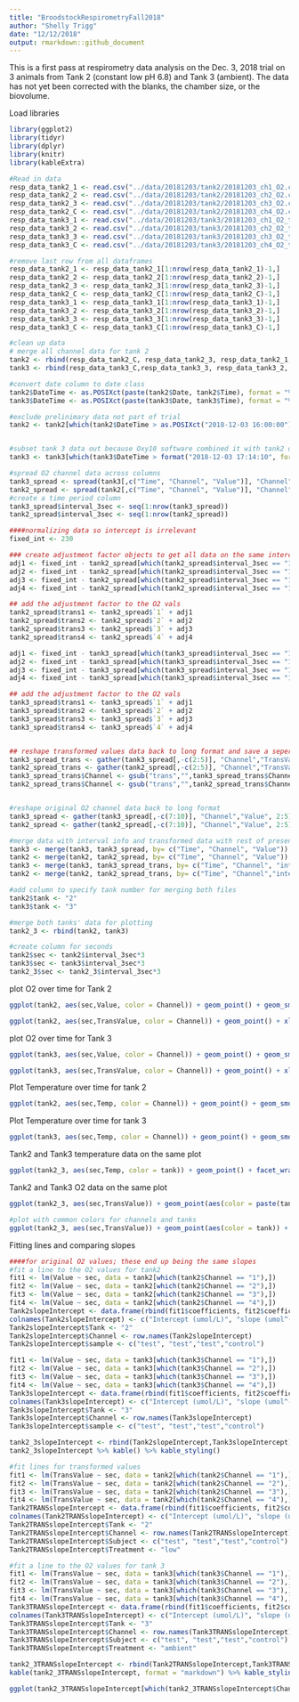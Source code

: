 ```yaml
---
title: "BroodstockRespirometryFall2018"
author: "Shelly Trigg"
date: "12/12/2018"
output: rmarkdown::github_document
---
```


This is a first pass at respirometry data analysis on the Dec. 3, 2018 trial on 3 animals from Tank 2 (constant low pH 6.8) and Tank 3 (ambient). The data has not yet been corrected with the blanks, the chamber size, or the biovolume.


Load libraries
```r
library(ggplot2)
library(tidyr)
library(dplyr)
library(knitr)
library(kableExtra)
```

```r
#Read in data
resp_data_tank2_1 <- read.csv("../data/20181203/tank2/20181203_ch1_O2.csv", skip = 1)
resp_data_tank2_2 <- read.csv("../data/20181203/tank2/20181203_ch2_O2.csv", skip = 1)
resp_data_tank2_3 <- read.csv("../data/20181203/tank2/20181203_ch3_O2.csv", skip = 1)
resp_data_tank2_C <- read.csv("../data/20181203/tank2/20181203_ch4_O2.csv", skip = 1)
resp_data_tank3_1 <- read.csv("../data/20181203/tank3/20181203_ch1_O2_tank3.csv", skip = 1)
resp_data_tank3_2 <- read.csv("../data/20181203/tank3/20181203_ch2_O2_tank3.csv", skip = 1)
resp_data_tank3_3 <- read.csv("../data/20181203/tank3/20181203_ch3_O2_tank3.csv", skip = 1)
resp_data_tank3_C <- read.csv("../data/20181203/tank3/20181203_ch4_O2_tank3.csv", skip = 1)

#remove last row from all dataframes
resp_data_tank2_1 <- resp_data_tank2_1[1:nrow(resp_data_tank2_1)-1,]
resp_data_tank2_2 <- resp_data_tank2_2[1:nrow(resp_data_tank2_2)-1,]
resp_data_tank2_3 <- resp_data_tank2_3[1:nrow(resp_data_tank2_3)-1,]
resp_data_tank2_C <- resp_data_tank2_C[1:nrow(resp_data_tank2_C)-1,]
resp_data_tank3_1 <- resp_data_tank3_1[1:nrow(resp_data_tank3_1)-1,]
resp_data_tank3_2 <- resp_data_tank3_2[1:nrow(resp_data_tank3_2)-1,]
resp_data_tank3_3 <- resp_data_tank3_3[1:nrow(resp_data_tank3_3)-1,]
resp_data_tank3_C <- resp_data_tank3_C[1:nrow(resp_data_tank3_C)-1,]
```


```r
#clean up data
# merge all channel data for tank 2
tank2 <- rbind(resp_data_tank2_C, resp_data_tank2_3, resp_data_tank2_1, resp_data_tank2_2)
tank3 <- rbind(resp_data_tank3_C,resp_data_tank3_3, resp_data_tank3_2, resp_data_tank3_1)

#convert date column to date class
tank2$DateTime <- as.POSIXct(paste(tank2$Date, tank2$Time), format = "%m/%d/%Y %H:%M:%S")
tank3$DateTime <- as.POSIXct(paste(tank3$Date, tank3$Time), format = "%m/%d/%Y %H:%M:%S")

#exclude prelinimary data not part of trial
tank2 <- tank2[which(tank2$DateTime > as.POSIXct("2018-12-03 16:00:00")),]


#subset tank 3 data out because Oxy10 software combined it with tank2 data
tank3 <- tank3[which(tank3$DateTime > format("2018-12-03 17:14:10", format = "%m/%d/%Y %H:%M:%S")),]

#spread O2 channel data across columns
tank3_spread <- spread(tank3[,c("Time", "Channel", "Value")], "Channel", "Value")
tank2_spread <- spread(tank2[,c("Time", "Channel", "Value")], "Channel", "Value")
#create a time period column
tank3_spread$interval_3sec <- seq(1:nrow(tank3_spread))
tank2_spread$interval_3sec <- seq(1:nrow(tank2_spread))
```

```r
####normalizing data so intercept is irrelevant
fixed_int <- 230

### create adjustment factor objects to get all data on the same intercept
adj1 <- fixed_int - tank2_spread[which(tank2_spread$interval_3sec == "1"),"1"]
adj2 <- fixed_int - tank2_spread[which(tank2_spread$interval_3sec == "1"),"2"]
adj3 <- fixed_int - tank2_spread[which(tank2_spread$interval_3sec == "1"),"3"]
adj4 <- fixed_int - tank2_spread[which(tank2_spread$interval_3sec == "1"),"4"]

## add the adjustment factor to the O2 vals
tank2_spread$trans1 <- tank2_spread$`1` + adj1
tank2_spread$trans2 <- tank2_spread$`2` + adj2
tank2_spread$trans3 <- tank2_spread$`3` + adj3
tank2_spread$trans4 <- tank2_spread$`4` + adj4

adj1 <- fixed_int - tank3_spread[which(tank3_spread$interval_3sec == "1"),"1"]
adj2 <- fixed_int - tank3_spread[which(tank3_spread$interval_3sec == "1"),"2"]
adj3 <- fixed_int - tank3_spread[which(tank3_spread$interval_3sec == "1"),"3"]
adj4 <- fixed_int - tank3_spread[which(tank3_spread$interval_3sec == "1"),"4"]

## add the adjustment factor to the O2 vals
tank3_spread$trans1 <- tank3_spread$`1` + adj1
tank3_spread$trans2 <- tank3_spread$`2` + adj2
tank3_spread$trans3 <- tank3_spread$`3` + adj3
tank3_spread$trans4 <- tank3_spread$`4` + adj4


## reshape transformed values data back to long format and save a seperate dataframe
tank3_spread_trans <- gather(tank3_spread[,-c(2:5)], "Channel","TransValue", 3:6)
tank2_spread_trans <- gather(tank2_spread[,-c(2:5)], "Channel","TransValue", 3:6)
tank3_spread_trans$Channel <- gsub("trans","",tank3_spread_trans$Channel)
tank2_spread_trans$Channel <- gsub("trans","",tank2_spread_trans$Channel)


#reshape original O2 channel data back to long format
tank3_spread <- gather(tank3_spread[,-c(7:10)], "Channel","Value", 2:5)
tank2_spread <- gather(tank2_spread[,-c(7:10)], "Channel","Value", 2:5)

#merge data with interval info and transformed data with rest of presens data
tank3 <- merge(tank3, tank3_spread, by= c("Time", "Channel", "Value"))
tank2 <- merge(tank2, tank2_spread, by= c("Time", "Channel", "Value"))
tank3 <- merge(tank3, tank3_spread_trans, by= c("Time", "Channel", "interval_3sec"))
tank2 <- merge(tank2, tank2_spread_trans, by= c("Time", "Channel","interval_3sec"))

#add column to specify tank number for merging both files
tank2$tank <- "2"
tank3$tank <- "3"

#merge both tanks' data for plotting
tank2_3 <- rbind(tank2, tank3)

#create column for seconds
tank2$sec <- tank2$interval_3sec*3
tank3$sec <- tank3$interval_3sec*3
tank2_3$sec <- tank2_3$interval_3sec*3
```

plot O2 over time for Tank 2  
```r
ggplot(tank2, aes(sec,Value, color = Channel)) + geom_point() + geom_smooth(method='lm', se = FALSE) + facet_wrap(~Channel) + xlab("seconds") + ylab("umol O2/L") + ggtitle("O2 over time for tank2 respirometry trial 1, channel 4 = control")

ggplot(tank2, aes(sec,TransValue, color = Channel)) + geom_point() + xlab("seconds") + ylab("umol O2/L (scaled to intercept at 230umol/L)") + ggtitle("O2 over time for tank2 respirometry trial 1, channel 4 = control")
```

plot O2 over time for Tank 3  
```r
ggplot(tank3, aes(sec,Value, color = Channel)) + geom_point() + geom_smooth(method='lm', se = FALSE) + facet_wrap(~Channel) + xlab("seconds") + ylab("umol O2/L") + ggtitle("O2 over time for tank3 respirometry trial 1, channel 4 = control")

ggplot(tank3, aes(sec,TransValue, color = Channel)) + geom_point() + xlab("seconds") + ylab("umol O2/L (scaled to intercept at 230umol/L)") + ggtitle("O2 over time for tank3 respirometry trial 1, channel 4 = control")

```


Plot Temperature over time for tank 2
```r
ggplot(tank2, aes(sec,Temp, color = Channel)) + geom_point() + geom_smooth(method='lm', se = FALSE) + facet_wrap(~Channel) + xlab("seconds") + ylab("temperature (C)") + ggtitle("temperature over time for tank 2 respirometry trial 1")
```


Plot Temperature over time for tank 3
```r
ggplot(tank3, aes(sec,Temp, color = Channel)) + geom_point() + geom_smooth(method='lm', se = FALSE) + facet_wrap(~Channel) + xlab("seconds") + ylab("temperature (C)") + ggtitle("temperature over time for tank 3 respirometry trial 1")
```

Tank2 and Tank3 temperature data on the same plot
```r
ggplot(tank2_3, aes(sec,Temp, color = tank)) + geom_point() + facet_wrap(~Channel) + xlab("seconds") + ylab("temperature (C)") + ggtitle("temperature over time for respirometry trial 1")
```

Tank2 and Tank3 O2 data on the same plot
```r
ggplot(tank2_3, aes(sec,TransValue)) + geom_point(aes(color = paste(tank,Channel))) + xlab("time seconds") + ylab("umol O2/L") + ggtitle("change in O2 over time;  different color for each tank.channel combo")

#plot with common colors for channels and tanks
ggplot(tank2_3, aes(sec,TransValue)) + geom_point(aes(color = tank)) + scale_color_manual(values = c("turquoise", "black", "black", "black", "darkgrey", "coral","black", "black", "black", "darkgrey")) + geom_line(aes(sec, TransValue,color = paste(tank,Channel))) + theme_bw() + xlab("time (seconds)") + ylab("umol O2/L (scaled to intercept at 230umol/L)") + ggtitle("change in O2 over time;  common colors for tanks and channels")

```


Fitting lines and comparing slopes 
```r
####for original O2 values; these end up being the same slopes
#fit a line to the O2 values for tank2
fit1 <- lm(Value ~ sec, data = tank2[which(tank2$Channel == "1"),])
fit2 <- lm(Value ~ sec, data = tank2[which(tank2$Channel == "2"),])
fit3 <- lm(Value ~ sec, data = tank2[which(tank2$Channel == "3"),])
fit4 <- lm(Value ~ sec, data = tank2[which(tank2$Channel == "4"),])
Tank2slopeIntercept <- data.frame(rbind(fit1$coefficients, fit2$coefficients, fit3$coefficients, fit4$coefficients))
colnames(Tank2slopeIntercept) <- c("Intercept (umol/L)", "slope (umol^-L/time (sec.))")
Tank2slopeIntercept$Tank <- "2"
Tank2slopeIntercept$Channel <- row.names(Tank2slopeIntercept)
Tank2slopeIntercept$sample <- c("test", "test","test","control")

fit1 <- lm(Value ~ sec, data = tank3[which(tank3$Channel == "1"),])
fit2 <- lm(Value ~ sec, data = tank3[which(tank3$Channel == "2"),])
fit3 <- lm(Value ~ sec, data = tank3[which(tank3$Channel == "3"),])
fit4 <- lm(Value ~ sec, data = tank3[which(tank3$Channel == "4"),])
Tank3slopeIntercept <- data.frame(rbind(fit1$coefficients, fit2$coefficients, fit3$coefficients, fit4$coefficients))
colnames(Tank3slopeIntercept) <- c("Intercept (umol/L)", "slope (umol^-L/time (sec.))")
Tank3slopeIntercept$Tank <- "3"
Tank3slopeIntercept$Channel <- row.names(Tank3slopeIntercept)
Tank3slopeIntercept$sample <- c("test", "test","test","control")

tank2_3slopeIntercept <- rbind(Tank2slopeIntercept,Tank3slopeIntercept)
tank2_3slopeIntercept %>% kable() %>% kable_styling()
```

```r
#fit lines for transformed values
fit1 <- lm(TransValue ~ sec, data = tank2[which(tank2$Channel == "1"),])
fit2 <- lm(TransValue ~ sec, data = tank2[which(tank2$Channel == "2"),])
fit3 <- lm(TransValue ~ sec, data = tank2[which(tank2$Channel == "3"),])
fit4 <- lm(TransValue ~ sec, data = tank2[which(tank2$Channel == "4"),])
Tank2TRANSslopeIntercept <- data.frame(rbind(fit1$coefficients, fit2$coefficients, fit3$coefficients, fit4$coefficients))
colnames(Tank2TRANSslopeIntercept) <- c("Intercept (umol/L)", "slope (umol^-L/time (sec.))")
Tank2TRANSslopeIntercept$Tank <- "2"
Tank2TRANSslopeIntercept$Channel <- row.names(Tank2TRANSslopeIntercept)
Tank2TRANSslopeIntercept$Subject <- c("test", "test","test","control")
Tank2TRANSslopeIntercept$Treatment <- "low"

#fit a line to the O2 values for tank 3
fit1 <- lm(TransValue ~ sec, data = tank3[which(tank3$Channel == "1"),])
fit2 <- lm(TransValue ~ sec, data = tank3[which(tank3$Channel == "2"),])
fit3 <- lm(TransValue ~ sec, data = tank3[which(tank3$Channel == "3"),])
fit4 <- lm(TransValue ~ sec, data = tank3[which(tank3$Channel == "4"),])
Tank3TRANSslopeIntercept <- data.frame(rbind(fit1$coefficients, fit2$coefficients, fit3$coefficients, fit4$coefficients))
colnames(Tank3TRANSslopeIntercept) <- c("Intercept (umol/L)", "slope (umol^-L/time (sec.))")
Tank3TRANSslopeIntercept$Tank <- "3"
Tank3TRANSslopeIntercept$Channel <- row.names(Tank3TRANSslopeIntercept)
Tank3TRANSslopeIntercept$Subject <- c("test", "test","test","control")
Tank3TRANSslopeIntercept$Treatment <- "ambient"

tank2_3TRANSslopeIntercept <- rbind(Tank2TRANSslopeIntercept,Tank3TRANSslopeIntercept)
kable(tank2_3TRANSslopeIntercept, format = "markdown") %>% kable_styling(bootstrap_options = "striped", full_width = F)

```

```r
ggplot(tank2_3TRANSslopeIntercept[which(tank2_3TRANSslopeIntercept$Channel != "4"),c(2,6)]) + geom_boxplot(aes(Treatment,`slope (umol^-L/time (sec.))`, fill = Treatment)) + ggtitle("boxplots of change in O2 for channels 1-3 (controls not included)")
```